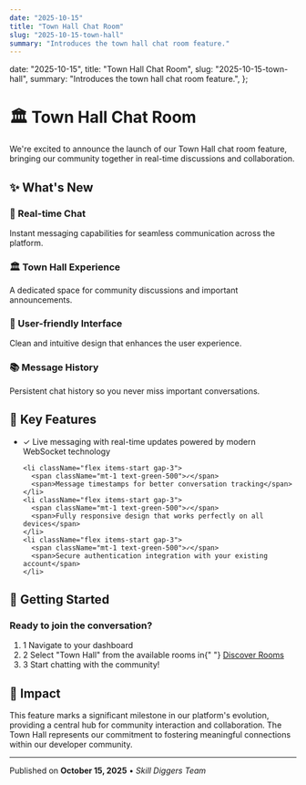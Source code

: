 ```yaml
---
date: "2025-10-15"
title: "Town Hall Chat Room"
slug: "2025-10-15-town-hall"
summary: "Introduces the town hall chat room feature."
---
```


  date: "2025-10-15",
  title: "Town Hall Chat Room",
  slug: "2025-10-15-town-hall",
  summary: "Introduces the town hall chat room feature.",
};

# 🏛️ Town Hall Chat Room

<div className="text-muted-foreground mb-8 text-lg">
  We're excited to announce the launch of our Town Hall chat room feature,
  bringing our community together in real-time discussions and collaboration.
</div>

## ✨ What's New

<div className="my-6 grid gap-4 md:grid-cols-2">
  <div className="bg-card rounded-lg border p-4">
    <h3 className="mb-2 text-lg font-semibold">💬 Real-time Chat</h3>
    <div className="text-muted-foreground">
      Instant messaging capabilities for seamless communication across the
      platform.
    </div>
  </div>
  <div className="bg-card rounded-lg border p-4">
    <h3 className="mb-2 text-lg font-semibold">🏛️ Town Hall Experience</h3>
    <div className="text-muted-foreground">
      A dedicated space for community discussions and important announcements.
    </div>
  </div>
  <div className="bg-card rounded-lg border p-4">
    <h3 className="mb-2 text-lg font-semibold">🎨 User-friendly Interface</h3>
    <div className="text-muted-foreground">
      Clean and intuitive design that enhances the user experience.
    </div>
  </div>
  <div className="bg-card rounded-lg border p-4">
    <h3 className="mb-2 text-lg font-semibold">📚 Message History</h3>
    <div className="text-muted-foreground">
      Persistent chat history so you never miss important conversations.
    </div>
  </div>
</div>

## 🚀 Key Features

<div className="my-6">
  <ul className="space-y-3">
    <li className="flex items-start gap-3">
      <span className="mt-1 text-green-500">✓</span>
      <span>
        Live messaging with real-time updates powered by modern WebSocket
        technology
      </span>
    </li>

    <li className="flex items-start gap-3">
      <span className="mt-1 text-green-500">✓</span>
      <span>Message timestamps for better conversation tracking</span>
    </li>
    <li className="flex items-start gap-3">
      <span className="mt-1 text-green-500">✓</span>
      <span>Fully responsive design that works perfectly on all devices</span>
    </li>
    <li className="flex items-start gap-3">
      <span className="mt-1 text-green-500">✓</span>
      <span>Secure authentication integration with your existing account</span>
    </li>

  </ul>
</div>

## 🎯 Getting Started

<div className="my-6 rounded-lg border border-neutral-200 bg-transparent p-6 text-white dark:border-neutral-800 dark:bg-transparent dark:text-white">
  <h3 className="mb-4 text-lg font-semibold">
    Ready to join the conversation?
  </h3>
  <ol className="space-y-2">
    <li className="flex items-center gap-3">
      <span className="flex h-6 w-6 items-center justify-center rounded-full bg-neutral-700 text-sm font-semibold text-white dark:bg-neutral-300 dark:text-neutral-900">
        1
      </span>
      <span>Navigate to your dashboard</span>
    </li>
    <li className="flex items-center gap-3">
      <span className="flex h-6 w-6 items-center justify-center rounded-full bg-neutral-700 text-sm font-semibold text-white dark:bg-neutral-300 dark:text-neutral-900">
        2
      </span>
      <span>
        Select "Town Hall" from the available rooms in{" "}
        <a
          href="/dashboard/discover"
          className="text-blue-400 underline hover:text-blue-300"
        >
          Discover Rooms
        </a>
      </span>
    </li>
    <li className="flex items-center gap-3">
      <span className="flex h-6 w-6 items-center justify-center rounded-full bg-neutral-700 text-sm font-semibold text-white dark:bg-neutral-300 dark:text-neutral-900">
        3
      </span>
      <span>Start chatting with the community!</span>
    </li>
  </ol>
</div>

## 🎉 Impact

<div className="my-6 rounded-lg border border-neutral-200 bg-transparent p-6 text-white dark:border-neutral-800 dark:bg-transparent dark:text-white">
  <div className="text-lg leading-relaxed">
    This feature marks a significant milestone in our platform's evolution,
    providing a central hub for community interaction and collaboration. The
    Town Hall represents our commitment to fostering meaningful connections
    within our developer community.
  </div>
</div>

---

<div className="text-muted-foreground mt-8 border-t pt-4 text-sm">
  <div>
    Published on <strong>October 15, 2025</strong> • <em>Skill Diggers Team</em>
  </div>
</div>
